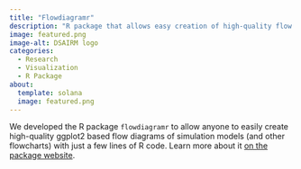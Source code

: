 ```yaml
---
title: "Flowdiagramr"
description: "R package that allows easy creation of high-quality flow diagrams."
image: featured.png
image-alt: DSAIRM logo
categories:
  - Research
  - Visualization
  - R Package
about:
  template: solana
  image: featured.png
---
```


We developed the R package `flowdiagramr` to allow anyone to easily create high-quality ggplot2 based flow diagrams of simulation models (and other flowcharts) with just a few lines of R code. Learn more about it [on the package website](https://andreashandel.github.io/flowdiagramr/).
